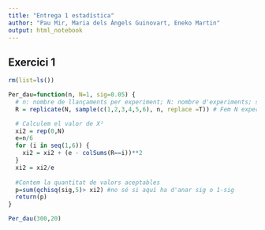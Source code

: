 ```yaml
---
title: "Entrega 1 estadística"
author: "Pau Mir, Maria dels Àngels Guinovart, Eneko Martin"
output: html_notebook
---
```

## Exercici 1
```r

rm(list=ls())

Per_dau=function(n, N=1, sig=0.05) {
  # n: nombre de llançaments per experiment; N: nombre d'experiments; sig: significància
  R = replicate(N, sample(c(1,2,3,4,5,6), n, replace =T)) # Fem N experiments de n llançaments, matriu nxN

  # Calculem el valor de X²
  xi2 = rep(0,N)
  e=n/6
  for (i in seq(1,6)) {
    xi2 = xi2 + (e - colSums(R==i))**2
  }
  xi2 = xi2/e
  
  #Contem la quantitat de valors aceptables  
  p=sum(qchisq(sig,5)> xi2) #no sé si aquí ha d'anar sig o 1-sig
  return(p)
}

Per_dau(300,20)
```
